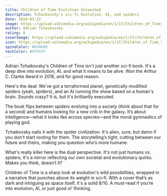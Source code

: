 ```yaml
---
title: Children of Time Evolution Unleashed
description: Tchaikovsky's sci-fi Evolution, AI, and spiders.
date: 2024-03-22
image: https://upload.wikimedia.org/wikipedia/en/1/1f/Children_of_Time_%28novel%29.jpg
author: Adrian Tchaikovsky
rating: 8
coverImage: https://upload.wikimedia.org/wikipedia/en/1/1f/Children_of_Time_%28novel%29.jpg
icon: https://upload.wikimedia.org/wikipedia/en/1/1f/Children_of_Time_%28novel%29.jpg
spineColor: #050608
textColor: #FFFFFF
---
```


Adrian Tchaikovsky's Children of Time isn't just another sci-fi book. It's a deep dive into evolution, AI, and what it means to be alive. Won the Arthur C. Clarke Award in 2016, and for good reason.

Here's the deal: We've got a terraformed planet, genetically modified spiders (yeah, spiders), and an AI running the show based on a human's brain. Sounds crazy? It is, but it's brilliantly executed.

The book flips between spiders evolving into a society (think about that for a second) and humans looking for a new crib in the galaxy. It’s about intelligence—what it looks like across species—and the moral gymnastics of playing god.

Tchaikovsky nails it with the spider civilization. It's alien, sure, but damn if you don't start rooting for them. The storytelling’s tight, cutting between our future and theirs, making you question who’s more humane.

What's really killer here is the dual perspective. It's not just humans vs. spiders; it's a mirror reflecting our own societal and evolutionary quirks. Makes you think, doesn’t it?

Children of Time is a sharp look at evolution's wild possibilities, wrapped in a narrative that punches above its weight in sci-fi. With a cover that’s as dark and intriguing as space itself, it's a solid 8/10. A must-read if you’re into evolution, AI, or just good ol’ thinking.
